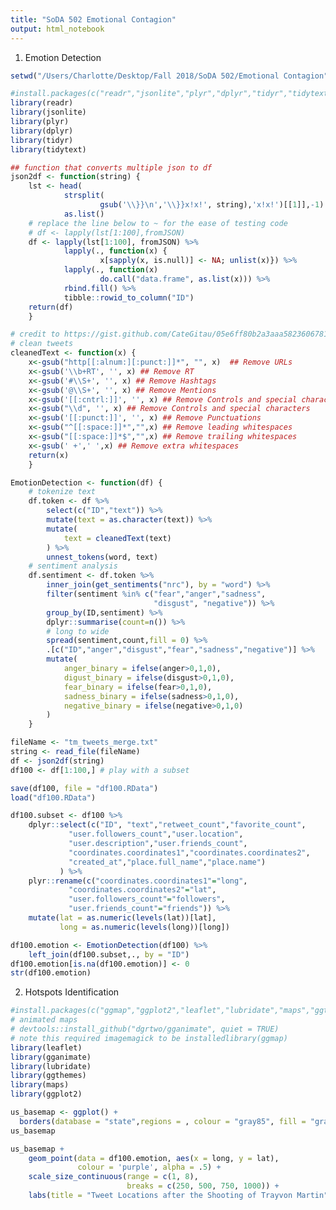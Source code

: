 ```yaml
---
title: "SoDA 502 Emotional Contagion"
output: html_notebook
---
```


1. Emotion Detection
```r
setwd("/Users/Charlotte/Desktop/Fall 2018/SoDA 502/Emotional Contagion")

#install.packages(c("readr","jsonlite","plyr","dplyr","tidyr","tidytext"))
library(readr)
library(jsonlite)
library(plyr)
library(dplyr)
library(tidyr)
library(tidytext)

## function that converts multiple json to df
json2df <- function(string) {
    lst <- head(
            strsplit(
                    gsub('\\}}\n','\\}}x!x!', string),'x!x!')[[1]],-1) %>%
            as.list()
    # replace the line below to ~ for the ease of testing code
    # df <- lapply(lst[1:100],fromJSON)
    df <- lapply(lst[1:100], fromJSON) %>%
            lapply(., function(x) {
                    x[sapply(x, is.null)] <- NA; unlist(x)}) %>%
            lapply(., function(x)
                    do.call("data.frame", as.list(x))) %>%
            rbind.fill() %>%
            tibble::rowid_to_column("ID")
    return(df)
    }

# credit to https://gist.github.com/CateGitau/05e6ff80b2a3aaa58236067811cee44e
# clean tweets
cleanedText <- function(x) {
    x<-gsub("http[[:alnum:][:punct:]]*", "", x)  ## Remove URLs
    x<-gsub('\\b+RT', '', x) ## Remove RT
    x<-gsub('#\\S+', '', x) ## Remove Hashtags
    x<-gsub('@\\S+', '', x) ## Remove Mentions
    x<-gsub('[[:cntrl:]]', '', x) ## Remove Controls and special characters
    x<-gsub("\\d", '', x) ## Remove Controls and special characters
    x<-gsub('[[:punct:]]', '', x) ## Remove Punctuations
    x<-gsub("^[[:space:]]*","",x) ## Remove leading whitespaces
    x<-gsub("[[:space:]]*$","",x) ## Remove trailing whitespaces
    x<-gsub(' +',' ',x) ## Remove extra whitespaces
    return(x)
    }

EmotionDetection <- function(df) {
    # tokenize text
    df.token <- df %>%
        select(c("ID","text")) %>%
        mutate(text = as.character(text)) %>%
        mutate(
            text = cleanedText(text)
        ) %>%
        unnest_tokens(word, text)
    # sentiment analysis
    df.sentiment <- df.token %>%
        inner_join(get_sentiments("nrc"), by = "word") %>%
        filter(sentiment %in% c("fear","anger","sadness",
                                "disgust", "negative")) %>%
        group_by(ID,sentiment) %>%
        dplyr::summarise(count=n()) %>%
        # long to wide
        spread(sentiment,count,fill = 0) %>%
        .[c("ID","anger","disgust","fear","sadness","negative")] %>%
        mutate(
            anger_binary = ifelse(anger>0,1,0),
            digust_binary = ifelse(disgust>0,1,0),
            fear_binary = ifelse(fear>0,1,0),
            sadness_binary = ifelse(sadness>0,1,0),
            negative_binary = ifelse(negative>0,1,0)
        )
    }

fileName <- "tm_tweets_merge.txt"
string <- read_file(fileName)
df <- json2df(string)
df100 <- df[1:100,] # play with a subset

save(df100, file = "df100.RData")
load("df100.RData")

df100.subset <- df100 %>%
    dplyr::select(c("ID", "text","retweet_count","favorite_count",
             "user.followers_count","user.location",
             "user.description","user.friends_count",
             "coordinates.coordinates1","coordinates.coordinates2",
             "created_at","place.full_name","place.name")
           ) %>%
    plyr::rename(c("coordinates.coordinates1"="long",
             "coordinates.coordinates2"="lat",
             "user.followers_count"="followers",
             "user.friends_count"="friends")) %>%
    mutate(lat = as.numeric(levels(lat))[lat],
           long = as.numeric(levels(long))[long]) 

df100.emotion <- EmotionDetection(df100) %>%
    left_join(df100.subset,., by = "ID") 
df100.emotion[is.na(df100.emotion)] <- 0
str(df100.emotion)
```

2. Hotspots Identification

```r
#install.packages(c("ggmap","ggplot2","leaflet","lubridate","maps","ggthemes"),quiet=TRUE)
# animated maps
# devtools::install_github("dgrtwo/gganimate", quiet = TRUE)
# note this required imagemagick to be installedlibrary(ggmap)
library(leaflet)
library(gganimate)
library(lubridate)
library(ggthemes)
library(maps)
library(ggplot2)

us_basemap <- ggplot() +
  borders(database = "state",regions = , colour = "gray85", fill = "gray80")
us_basemap

us_basemap + 
    geom_point(data = df100.emotion, aes(x = long, y = lat),
               colour = 'purple', alpha = .5) +
    scale_size_continuous(range = c(1, 8),
                          breaks = c(250, 500, 750, 1000)) +
    labs(title = "Tweet Locations after the Shooting of Trayvon Martin")


```

